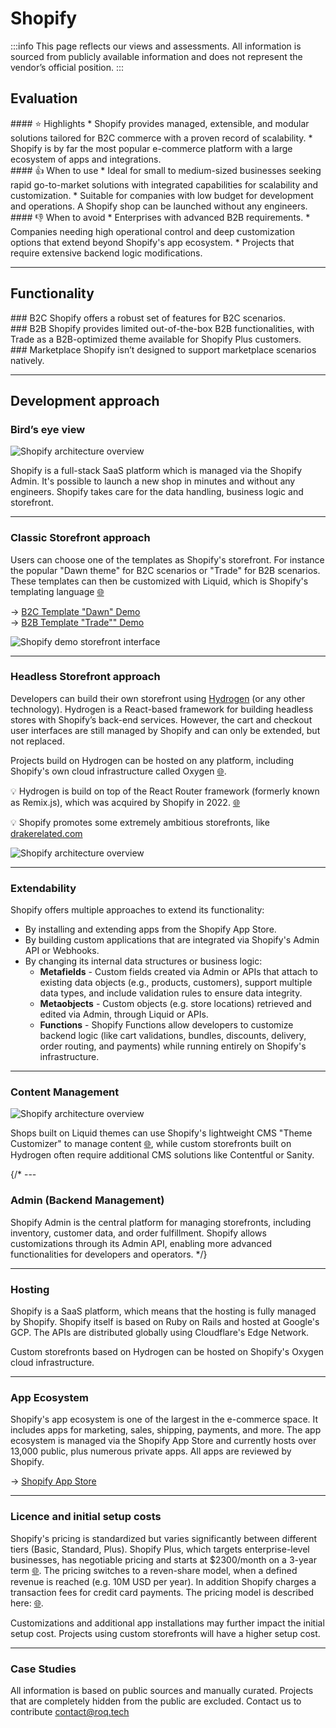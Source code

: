 
# Shopify

:::info
This page reflects our views and assessments. All information is sourced from publicly available information and does not represent the vendor’s official position.
:::

## Evaluation
<div className="container">
    <div className="row">
        <div className="col col--4">
            <div className="col-demo">
                #### ⭐ Highlights
                * Shopify provides managed, extensible, and modular solutions tailored for B2C commerce with a proven record of scalability.
                * Shopify is by far the most popular e-commerce platform with a large ecosystem of apps and integrations.
            </div>
        </div>
        <div className="col col--4">
            <div className="col-demo">
                #### 👍 When to use
                * Ideal for small to medium-sized businesses seeking rapid go-to-market solutions with integrated capabilities for scalability and customization.
                * Suitable for companies with low budget for development and operations. A Shopify shop can be launched without any engineers.
            </div>
        </div>
        <div className="col col--4">
            <div className="col-demo">
                #### 👎 When to avoid
                * Enterprises with advanced B2B requirements.
                * Companies needing high operational control and deep customization options that extend beyond Shopify's app ecosystem.
                * Projects that require extensive backend logic modifications.
            </div>
        </div>
    </div>
</div>

---

## Functionality
<div className="container">
    <div className="row">
        <div className="col col--4">
            <div className="col-demo">
                ### <FullFeatureIcon /> B2C
                Shopify offers a robust set of features for B2C scenarios.
            </div>
        </div>
        <div className="col col--4">
            <div className="col-demo">
                ### <PartialFeatureIcon /> B2B
                Shopify provides limited out-of-the-box B2B functionalities, with Trade as a B2B-optimized theme available for Shopify Plus customers.
            </div>
        </div>
        <div className="col col--4">
            <div className="col-demo">
                ### <NoFeatureIcon /> Marketplace
                Shopify isn’t designed to support marketplace scenarios natively.
            </div>
        </div>
    </div>
</div>

---

## Development approach

### Bird’s eye view

<div class="row"><div class="col">

![Shopify architecture overview](/img/shopify-architecture.png)

</div><div class="col">

Shopify is a full-stack SaaS platform which is managed via the Shopify Admin. It's possible to launch a new shop in minutes and without any engineers. Shopify takes care for the data handling, business logic and storefront.

</div></div>

---

### Classic Storefront approach

<div class="row">

<div class="col">

Users can choose one of the templates as Shopify's storefront. For instance the popular "Dawn theme" for B2C scenarios or "Trade" for B2B scenarios. These templates can then be customized with Liquid, which is Shopify's templating language [🌐](https://shopify.dev/docs/api/liquid)

→ [B2C Template "Dawn" Demo](https://themes.shopify.com/themes/dawn/styles/default/preview)\
→ [B2B Template "Trade"" Demo](https://themes.shopify.com/themes/trade/styles/default/preview)

</div>

<div class="col">

![Shopify demo storefront interface](/img/shopify-demo.png)

</div>

</div>

---

### Headless Storefront approach

<div class="row">

<div class="col">

Developers can build their own storefront using [Hydrogen](https://hydrogen.shopify.dev/) (or any other technology). Hydrogen is a React-based framework for building headless stores with Shopify’s back-end services. However, the cart and checkout user interfaces are still managed by Shopify and can only be extended, but not replaced.

 Projects build on Hydrogen can be hosted on any platform, including Shopify's own cloud infrastructure called Oxygen [🌐](https://shopify.dev/docs/storefronts/headless/hydrogen/getting-started). 

💡 Hydrogen is build on top of the React Router framework (formerly known as Remix.js), which was acquired by Shopify in 2022. [🌐](https://techcrunch.com/2022/10/31/shopify-acquires-remix-to-bolster-its-storefront-design-tools/)


💡 Shopify promotes some extremely ambitious storefronts, like [drakerelated.com](https://drakerelated.com/rooms/el-chico-studios)

</div>

<div class="col">

![Shopify architecture overview](/img/shopify-architecture2.png)

</div>

</div>

---

### Extendability
     
Shopify offers multiple approaches to extend its functionality:
                  
* By installing and extending apps from the Shopify App Store.
* By building custom applications that are integrated via Shopify's Admin API or Webhooks.
* By changing its internal data structures or business logic:
  * **Metafields** - Custom fields created via Admin or APIs that attach to existing data objects (e.g., products, customers), support multiple data types, and include validation rules to ensure data integrity.
  * **Metaobjects** - Custom objects (e.g. store locations) retrieved and edited via Admin, through Liquid or APIs.
  * **Functions** - Shopify Functions allow developers to customize backend logic (like cart validations, bundles, discounts, delivery, order routing, and payments) while running entirely on Shopify's infrastructure.




---

### Content Management

<div class="row"><div class="col">

![Shopify architecture overview](/img/shopify-cms.png)

</div><div class="col">

Shops built on Liquid themes can use Shopify's lightweight CMS "Theme Customizer" to manage content [🌐](https://help.shopify.com/en/manual/online-store/themes/customizing-themes/edit), while custom storefronts built on Hydrogen often require additional CMS solutions like Contentful or Sanity.
</div></div>



{/* ---

### Admin (Backend Management)
Shopify Admin is the central platform for managing storefronts, including inventory, customer data, and order fulfillment. Shopify allows customizations through its Admin API, enabling more advanced functionalities for developers and operators. */}

---

### Hosting

Shopify is a SaaS platform, which means that the hosting is fully managed by Shopify. Shopify itself is based on Ruby on Rails and hosted at Google's GCP. The APIs are distributed globally using Cloudflare's Edge Network.

Custom storefronts based on Hydrogen can be hosted on Shopify's Oxygen cloud infrastructure.

---

### App Ecosystem

Shopify's app ecosystem is one of the largest in the e-commerce space. It includes apps for marketing, sales, shipping, payments, and more. The app ecosystem is managed via the Shopify App Store and currently hosts over 13,000 public, plus numerous private apps. All apps are reviewed by Shopify.

→ [Shopify App Store](https://apps.shopify.com/)

---

### Licence and initial setup costs
Shopify's pricing is standardized but varies significantly between different tiers (Basic, Standard, Plus). Shopify Plus, which targets enterprise-level businesses, has negotiable pricing and starts at $2300/month on a 3-year term [🌐](https://www.shopify.com/plus/pricing). The pricing switches to a reven-share model, when a defined revenue is reached (e.g. 10M USD per year). In addition Shopify charges a transaction fees for credit card payments. The pricing model is described here: [🌐](https://ambaum.com/shopify-plus-pricing).

Customizations and additional app installations may further impact the initial setup cost. Projects using custom storefronts will have a higher setup cost.

---

### Case Studies
All information is based on public sources and manually curated. Projects that are completely hidden from the public are excluded. Contact us to contribute [contact@roq.tech](mailto:contact@roq.tech)

<CaseStudyTable system="Shopify" cols="Company,Shop URL,Industry,Type"/>

